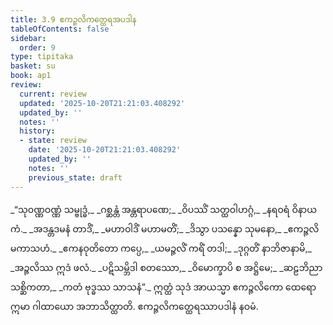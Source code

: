 ```yaml
---
title: 3.9 ဧကဉ္ဇလိကတ္ထေရအပဒါန
tableOfContents: false
sidebar:
  order: 9
type: tipitaka
basket: su
book: ap1
review:
  current: review
  updated: '2025-10-20T21:21:03.408292'
  updated_by: ''
  notes: ''
  history:
  - state: review
    date: '2025-10-20T21:21:03.408292'
    updated_by: ''
    notes: ''
    previous_state: draft
---
```



<DynamicBreadcrumb />


<ReviewStatus review={frontmatter.review} showDetails={true} />

<HypothesisAnnotation frontmatter={frontmatter} />

<Division number="180" book="ap1" e="ch" v="20" p="89">

<Paragraph number="1055" type="verses" book="ap1">
_“သုဝဏ္ဏဝဏ္ဏံ သမ္ဗုဒ္ဓံ,_  
_ဂစ္ဆန္တံ အန္တရာပဏေ;_  
_ဝိပဿိံ သတ္ထဝါဟဂ္ဂံ,_  
_နရဝရံ ဝိနာယကံ._  

</Paragraph>

</Division>
<Division number="181" book="ap1" e="ch" v="20" p="89">

<Paragraph number="1056" type="verses" book="ap1">
_အဒန္တဒမနံ တာဒိံ,_  
_မဟာဝါဒိံ မဟာမတိံ;_  
_ဒိသွာ ပသန္နော သုမနော,_  
_ဧကဉ္ဇလိမကာသဟံ._  

</Paragraph>

</Division>
<Division number="182" book="ap1" e="ch" v="20" p="89">

<Paragraph number="1057" type="verses" book="ap1">
_ဧကနဝုတိတော ကပ္ပေ,_  
_ယမဉ္ဇလိံ ကရိံ တဒါ;_  
_ဒုဂ္ဂတိံ နာဘိဇာနာမိ,_  
_အဉ္ဇလိဿ ဣဒံ ဖလံ._  

</Paragraph>

</Division>
<Division number="183" book="ap1" e="ch" v="20" p="89">

<Paragraph number="1058" type="verses" book="ap1">
_ပဋိသမ္ဘိဒါ စတဿော,_  
_ဝိမောက္ခာပိ စ အဋ္ဌိမေ;_  
_ဆဠဘိညာ သစ္ဆိကတာ,_  
_ကတံ ဗုဒ္ဓဿ သာသနံ”._  

</Paragraph>

<Paragraph number="1059" book="ap1">
ဣတ္ထံ သုဒံ အာယသ္မာ ဧကဉ္ဇလိကော ထေရော ဣမာ ဂါထာယော အဘာသိတ္ထာတိ.

</Paragraph>
</Division>

<Paragraph number="1060" type="center" book="ap1">
ဧကဉ္ဇလိကတ္ထေရဿာပဒါနံ နဝမံ.
</Paragraph>